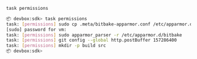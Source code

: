 <CodeGroup>

  ```bash Terminal lines
  task permissions
  ```

  ```bash Output lines
  📦 devbox:sdk> task permissions 
  task: [permissions] sudo cp .meta/bitbake-apparmor.conf /etc/apparmor.d/bitbake
  [sudo] password for vm: 
  task: [permissions] sudo apparmor_parser -r /etc/apparmor.d/bitbake
  task: [permissions] git config --global http.postBuffer 157286400
  task: [permissions] mkdir -p build src
  📦 devbox:sdk> 
  ```

</CodeGroup>
